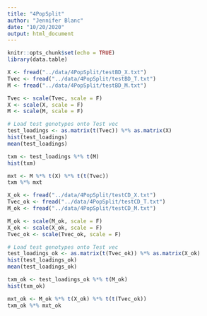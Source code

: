 ```yaml
---
title: "4PopSplit"
author: "Jennifer Blanc"
date: "10/20/2020"
output: html_document
---
```


```r
knitr::opts_chunk$set(echo = TRUE)
library(data.table)
```

```r
X <- fread("../data/4PopSplit/testBD_X.txt")
Tvec <- fread("../data/4PopSplit/testBD_T.txt")
M <- fread("../data/4PopSplit/testBD_M.txt")
```

```r
Tvec <- scale(Tvec, scale = F)
X <- scale(X, scale = F) 
M <- scale(M, scale = F)
```

```r
# Load test genotypes onto Test vec
test_loadings <- as.matrix(t(Tvec)) %*% as.matrix(X)
hist(test_loadings)
mean(test_loadings)
```

```r
txm <- test_loadings %*% t(M)
hist(txm)
```

```r
mxt <- M %*% t(X) %*% t(t(Tvec))
txm %*% mxt
```





```r
X_ok <- fread("../data/4PopSplit/testCD_X.txt")
Tvec_ok <- fread("../data/4PopSplit/testCD_T.txt")
M_ok <- fread("../data/4PopSplit/testCD_M.txt")
```

```r
M_ok <- scale(M_ok, scale = F)
X_ok <- scale(X_ok, scale = F)
Tvec_ok <- scale(Tvec_ok, scale = F)
```


```r
# Load test genotypes onto Test vec
test_loadings_ok <- as.matrix(t(Tvec_ok)) %*% as.matrix(X_ok)
hist(test_loadings_ok)
mean(test_loadings_ok)
```

```r
txm_ok <- test_loadings_ok %*% t(M_ok)
hist(txm_ok)
```



```r
mxt_ok <- M_ok %*% t(X_ok) %*% t(t(Tvec_ok))
txm_ok %*% mxt_ok
```


